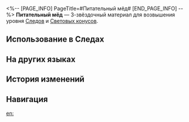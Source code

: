<%-- [PAGE_INFO]
PageTitle=#Питательный мёд#
[END_PAGE_INFO] --%>
{{Предмет Инфобокс
|id          = 110242
|Изображение = Предмет Питательный мёд.png
|Тип         = Материал Следов
|Тип2        = Материал возвышения Светового конуса
|Инвентарь   = Материалы улучшения
|Редкость    = 3
|Эффект      = 
|Описание    = Медовая жидкость, способная ускорить течение жизни, полученная из цветочного нектара древа сердца в священном лесу Вонвака. Можно использовать для среднего повышения Следов персонажей {{Цвет|Выделенный|Изобилия}}.
|Источник1   = [[Чашелист (багровый): Бутон Изобилия (undefined)]]
|Источник2   = [[Универсальная машина для синтеза: Синтез материалов]]
|Источник3   = [[Неугасаемый пепел]]
|Источник4   = [[Универсальная машина для синтеза: Обмен материалов]]
}}
{{Описание|Повелитель демонов пробивается из плодородной почвы в виде круглого плода всего лишь в локоть высотой. По неизвестной причине, лишь сразив собратьев, он сможет испить нектар и вырасти.<br /><br />''«В этом лесу можно пить сок любого дерева, но лишь нектар этого плода не коснётся твоих уст».''}}
'''Питательный мёд''' — 3-звёздочный материал для возвышения уровня [[Следы|Следов]] и [[Световые конусы|Световых конусов]].

==Использование в Следах==
{{Использование в следах}}

==На других языках==
{{На других языках
|en   = Nourishing Honey
|zhs  = 滋长花蜜
|zht  = 滋長花蜜
|ja   = 育みの蜜
|ko   = 생장의 꽃꿀
|es   = Miel nutricia
|fr   = Suc nourricier
|ru   = Питательный мёд
|th   = Nourishing Honey
|vi   = Mật Hoa Sinh Trưởng
|de   = Nährender Honig
|id   = Nourishing Honey
|pt   = Mel Nutricional
}}

==История изменений==
{{История изменений|3.5}}

==Навигация==
{{Материалы улучшения Навбокс}}

[[en:]]